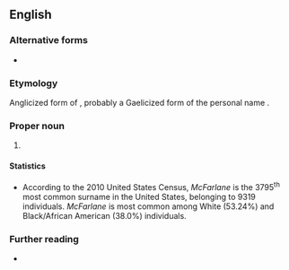 ==English==
{{wikipedia|McFarlane (surname)}}

===Alternative forms===
* {{alter|en|McFarlain|McFarlan|McFarland|McFarlen|McFarlin|McFarling}}

===Etymology===
Anglicized form of {{der|en|gd|Mac Pharthaláin||son of Parthalán}}, probably a Gaelicized form of the personal name {{m|en|Bartholomew}}.

===Proper noun===
{{en-proper noun|s}}

# {{surname|en|from=Scottish Gaelic}}

====Statistics====
* According to the 2010 United States Census, ''McFarlane'' is the 3795<sup>th</sup> most common surname in the United States, belonging to 9319 individuals. ''McFarlane'' is most common among White (53.24%) and Black/African American (38.0%) individuals.

===Further reading===
* {{R:en:DAFN}}